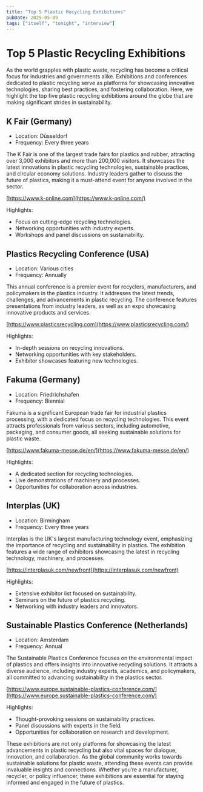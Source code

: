 ```yaml
---
title: "Top 5 Plastic Recycling Exhibitions"
pubDate: 2025-05-09
tags: ["itself", "tonight", "interview"]
---
```



# Top 5 Plastic Recycling Exhibitions

As the world grapples with plastic waste, recycling has become a critical focus for industries and governments alike. Exhibitions and conferences dedicated to plastic recycling serve as platforms for showcasing innovative technologies, sharing best practices, and fostering collaboration. Here, we highlight the top five plastic recycling exhibitions around the globe that are making significant strides in sustainability.


## K Fair (Germany)

- Location: Düsseldorf
- Frequency: Every three years

The K Fair is one of the largest trade fairs for plastics and rubber, attracting over 3,000 exhibitors and more than 200,000 visitors. It showcases the latest innovations in plastic recycling technologies, sustainable practices, and circular economy solutions. Industry leaders gather to discuss the future of plastics, making it a must-attend event for anyone involved in the sector.

[https://www.k-online.com](https://www.k-online.com/)
  
Highlights:

* Focus on cutting-edge recycling technologies.
* Networking opportunities with industry experts.
* Workshops and panel discussions on sustainability.

## Plastics Recycling Conference (USA)

- Location: Various cities
- Frequency: Annually

This annual conference is a premier event for recyclers, manufacturers, and policymakers in the plastics industry. It addresses the latest trends, challenges, and advancements in plastic recycling. The conference features presentations from industry leaders, as well as an expo showcasing innovative products and services.

[https://www.plasticsrecycling.com](https://www.plasticsrecycling.com/)
  
Highlights:

* In-depth sessions on recycling innovations.
* Networking opportunities with key stakeholders.
* Exhibitor showcases featuring new technologies.

## Fakuma (Germany)

- Location: Friedrichshafen
- Frequency: Biennial
  
Fakuma is a significant European trade fair for industrial plastics processing, with a dedicated focus on recycling technologies. This event attracts professionals from various sectors, including automotive, packaging, and consumer goods, all seeking sustainable solutions for plastic waste.

[https://www.fakuma-messe.de/en/](https://www.fakuma-messe.de/en/)
  
Highlights:

* A dedicated section for recycling technologies.
* Live demonstrations of machinery and processes.
* Opportunities for collaboration across industries.

## Interplas (UK)

- Location: Birmingham
- Frequency: Every three years
  
Interplas is the UK's largest manufacturing technology event, emphasizing the importance of recycling and sustainability in plastics. The exhibition features a wide range of exhibitors showcasing the latest in recycling technology, machinery, and processes.

[https://interplasuk.com/newfront](https://interplasuk.com/newfront)
  
Highlights:

* Extensive exhibitor list focused on sustainability.
* Seminars on the future of plastics recycling.
* Networking with industry leaders and innovators.

## Sustainable Plastics Conference (Netherlands)

- Location: Amsterdam
- Frequency: Annual

The Sustainable Plastics Conference focuses on the environmental impact of plastics and offers insights into innovative recycling solutions. It attracts a diverse audience, including industry experts, academics, and policymakers, all committed to advancing sustainability in the plastics sector.

[https://www.europe.sustainable-plastics-conference.com/](https://www.europe.sustainable-plastics-conference.com/)

Highlights:

* Thought-provoking sessions on sustainability practices.
* Panel discussions with experts in the field.
* Opportunities for collaboration on research and development.

  
These exhibitions are not only platforms for showcasing the latest advancements in plastic recycling but also vital spaces for dialogue, innovation, and collaboration. As the global community works towards sustainable solutions for plastic waste, attending these events can provide invaluable insights and connections. Whether you’re a manufacturer, recycler, or policy influencer, these exhibitions are essential for staying informed and engaged in the future of plastics.
